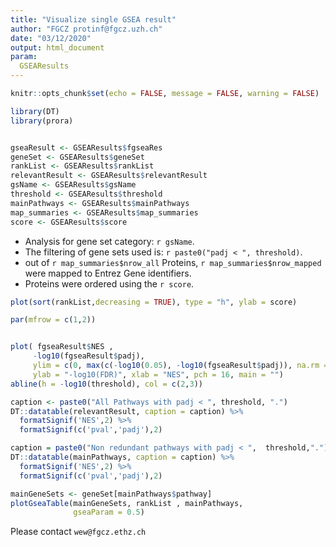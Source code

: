 ```yaml
---
title: "Visualize single GSEA result"
author: "FGCZ protinf@fgcz.uzh.ch"
date: "03/12/2020"
output: html_document
param:
  GSEAResults
---
```


```r

knitr::opts_chunk$set(echo = FALSE, message = FALSE, warning = FALSE)
```


```r
library(DT)
library(prora)


gseaResult <- GSEAResults$fgseaRes
geneSet <- GSEAResults$geneSet
rankList <- GSEAResults$rankList
relevantResult <- GSEAResults$relevantResult
gsName <- GSEAResults$gsName
threshold <- GSEAResults$threshold
mainPathways <- GSEAResults$mainPathways
map_summaries <- GSEAResults$map_summaries
score <- GSEAResults$score
```

- Analysis for gene set category: `r gsName`.
- The filtering of gene sets used is: `r paste0("padj < ", threshold)`.
- out of `r map_summaries$nrow_all` Proteins,  `r map_summaries$nrow_mapped` were mapped to Entrez Gene identifiers.
- Proteins were ordered using the `r score`.


```r
plot(sort(rankList,decreasing = TRUE), type = "h", ylab = score)

```


```r
par(mfrow = c(1,2))


plot( fgseaResult$NES ,
     -log10(fgseaResult$padj),
     ylim = c(0, max(c(-log10(0.05), -log10(fgseaResult$padj)), na.rm = TRUE)),
     ylab = "-log10(FDR)", xlab = "NES", pch = 16, main = "")
abline(h = -log10(threshold), col = c(2,3))
```



```r
caption <- paste0("All Pathways with padj < ", threshold, ".")
DT::datatable(relevantResult, caption = caption) %>% 
  formatSignif('NES',2) %>%
  formatSignif(c('pval','padj'),2)

```


```r
caption = paste0("Non redundant pathways with padj < ",  threshold,".")
DT::datatable(mainPathways, caption = caption) %>%
  formatSignif('NES',2) %>%
  formatSignif(c('pval','padj'),2)


```


```r

mainGeneSets <- geneSet[mainPathways$pathway]
plotGseaTable(mainGeneSets, rankList , mainPathways,
              gseaParam = 0.5)

```

Please contact `wew@fgcz.ethz.ch`
